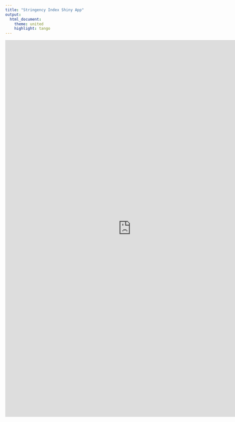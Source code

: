 ```yaml
---
title: "Stringency Index Shiny App"
output:
  html_document:
    theme: united
    highlight: tango
---
```

````{=html}
<style>iframe{height: 1200px; width: 800px}</style>
<iframe height="100%" width="100%" frameborder="no"
src="https://jjrappazzo.shinyapps.io/HomeworkApp/">
</iframe>
```` 